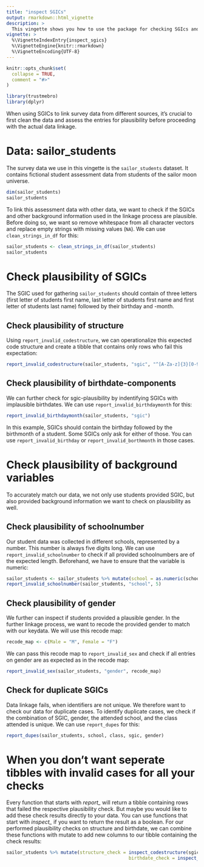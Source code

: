 ```yaml
---
title: "inspect SGICs"
output: rmarkdown::html_vignette
description: >
  This vingette shows you how to use the package for checking SGIcs and related survey data on plausibility and how to prepare data that could be further used in reports 
vignette: >
  %\VignetteIndexEntry{inspect_sgics}
  %\VignetteEngine{knitr::rmarkdown}
  %\VignetteEncoding{UTF-8}
---
```


```r
knitr::opts_chunk$set(
  collapse = TRUE,
  comment = "#>"
)
```

```r
library(trustmebro)
library(dplyr)
```

When using SGICs to link survey data from different sources, it's crucial to first clean the data and assess the entries for plausibility before proceeding with the actual data linkage.

# Data: sailor_students

The survey data we use in this vingette is the `sailor_students` dataset. It contains fictional student assessment data from students of the sailor moon universe. 

```r
dim(sailor_students)
sailor_students
```

To link this assessment data with other data, we want to check if the SGICs and other background information used in the linkage process are plausible. Before doing so, we want so remove whitespace from all character vectors and replace empty strings with missing values (`NA`). We can use `clean_strings_in_df` for this:

```r
sailor_students <- clean_strings_in_df(sailor_students)
sailor_students
```

# Check plausibility of SGICs

The SGIC used for gathering `sailor_students` should contain of three letters (first letter of students first name, last letter of students first name and first letter of students last name) followed by their birthday and -month.

## Check plausibility of structure

Using `report_invalid_codestructure`, we can operationalize this expected code structure and create a tibble that contains only rows who fail this expectation:

```r
report_invalid_codestructure(sailor_students, "sgic", "^[A-Za-z]{3}[0-9]{4}$")
```

## Check plausibility of birthdate-components

We can further check for sgic-plausibility by indentifying SGICs with implausible birthdates. We can use `report_invalid_birthdaymonth` for this:

```r
report_invalid_birthdaymonth(sailor_students, "sgic")
```

In this example, SGICs should contain the birthday followed by the birthmonth of a student. Some SGICs only ask for either of those. You can use `report_invalid_birthday` or `report_invalid_borthmonth` in those cases.

# Check plausibility of background variables

To accurately match our data, we not only use students provided SGIC, but also provided background information we want to check on plausibility as well.

## Check plausibility of schoolnumber

Our student data was collected in different schools, represented by a number. This number is always five digits long. 
We can use `report_invalid_schoolnumber` to check if all provided schoolnumbers are of the expected length. Beforehand, we have to ensure that the variable is numeric:

```r
sailor_students <- sailor_students %>% mutate(school = as.numeric(school))
report_invalid_schoolnumber(sailor_students, "school", 5)
```

## Check plausibility of gender

We further can inspect if students provided a plausible gender. In the further linkage process, we want to recode the provided gender to match with our keydata. We will use this recode map:

```r
recode_map <- c(Male = "M", Female = "F")
```

We can pass this recode map to `report_invalid_sex` and check if all entries on gender are as expected as in the recode map:

```r
report_invalid_sex(sailor_students, "gender", recode_map)
```

## Check for duplicate SGICs

Data linkage fails, when identifiers are not unique. We therefore want to check our data for duplicate cases. To identify duplicate cases, we check if the combination of SGIC, gender, the attended school, and the class attended is unique. We can use `report_dupes` for this:

```r
report_dupes(sailor_students, school, class, sgic, gender)
```

# When you don't want seperate tibbles with invalid cases for all your checks

Every function that starts with *report_* will return a tibble containing rows that failed the respective plausibility check. But maybe you would like to add these check results directly to your data. You can use functions that start with *inspect_* if you want to return the result as a boolean. For our performed plausibility checks on structure and birthdate, we can combine these functions with mutate to add new columns to our tibble containing the check results:

```r
sailor_students %>% mutate(structure_check = inspect_codestructure(sgic, pattern = "^[A-Za-z]{3}[0-9]{4}$"),
                                             birthdate_check = inspect_birthdaymonth(sgic))
```
